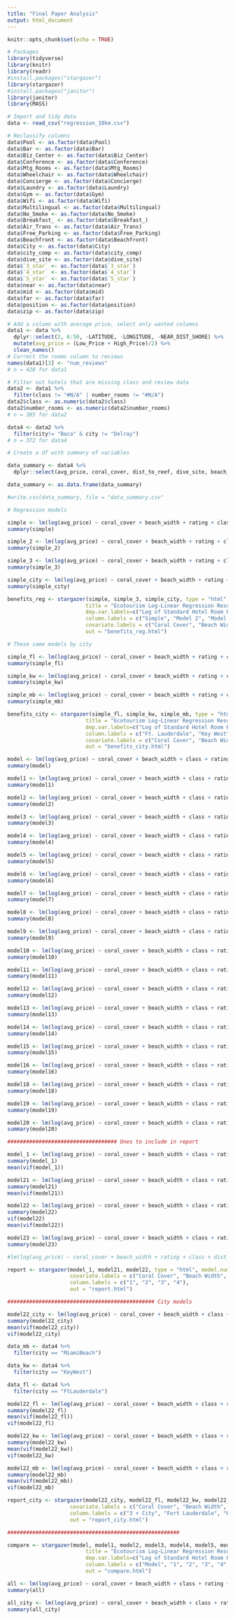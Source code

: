 ```yaml
---
title: "Final Paper Analysis"
output: html_document
---
```


```r
knitr::opts_chunk$set(echo = TRUE)
```

```r

# Packages
library(tidyverse)
library(knitr)
library(readr)
#install.packages("stargazer")
library(stargazer)
#install.packages("janitor")
library(janitor)
library(MASS)

```

```r

# Import and tidy data
data <- read_csv("regression_10km.csv")

# Reclassify columns
data$Pool <- as.factor(data$Pool)
data$Bar <- as.factor(data$Bar)
data$Biz_Center <- as.factor(data$Biz_Center)
data$Conference <- as.factor(data$Conference)
data$Mtg_Rooms <- as.factor(data$Mtg_Rooms)
data$Wheelchair <- as.factor(data$Wheelchair)
data$Concierge <- as.factor(data$Concierge)
data$Laundry <- as.factor(data$Laundry)
data$Gym <- as.factor(data$Gym)
data$Wifi <- as.factor(data$Wifi)
data$Multilingual <- as.factor(data$Multilingual)
data$No_Smoke <- as.factor(data$No_Smoke)
data$Breakfast_ <- as.factor(data$Breakfast_)
data$Air_Trans <- as.factor(data$Air_Trans)
data$Free_Parking <- as.factor(data$Free_Parking)
data$Beachfront <- as.factor(data$Beachfront)
data$City <- as.factor(data$City)
data$city_comp <- as.factor(data$city_comp)
data$dive_site <- as.factor(data$dive_site)
data$`3_star` <- as.factor(data$`3_star`)
data$`4_star` <- as.factor(data$`4_star`)
data$`5_star` <- as.factor(data$`5_star`)
data$near <- as.factor(data$near)
data$mid <- as.factor(data$mid)
data$far <- as.factor(data$far)
data$position <- as.factor(data$position)
data$zip <- as.factor(data$zip)

# Add a column with average price, select only wanted columns
data1 <- data %>%
  dplyr::select(2, 6:50, -LATITUDE, -LONGITUDE, -NEAR_DIST_SHORE) %>% 
  mutate(avg_price = (Low_Price + High_Price)/2) %>% 
  clean_names()
# Correct the rooms column to reviews
names(data1)[3] <- "num_reviews"
# n = 428 for data1

# Filter out hotels that are missing class and review data
data2 <- data1 %>% 
  filter(class != "#N/A" | number_rooms != "#N/A")
data2$class <- as.numeric(data2$class)
data2$number_rooms <- as.numeric(data2$number_rooms)
# n = 385 for data2

data4 <- data2 %>% 
  filter(city!= "Boca" & city != "Delray")
# n = 372 for data4

```

```r

# Create a df with summary of variables

data_summary <- data4 %>% 
  dplyr::select(avg_price, coral_cover, dist_to_reef, dive_site, beach_width, near_dist_beach, dist_to_access_points, class, rating, num_reviews, number_rooms, air_trans, bar, beachfront, biz_center, breakfast, concierge, conference, free_parking, gym, laundry, mtg_rooms, multilingual, no_smoke, wheelchair, wifi, dist_to_airport, city)

data_summary <- as.data.frame(data_summary)

#write.csv(data_summary, file = "data_summary.csv"

```

```r

# Regression models

simple <- lm(log(avg_price) ~ coral_cover + beach_width + rating + class + city, data = data4)
summary(simple)

simple_2 <- lm(log(avg_price) ~ coral_cover + beach_width + rating + class + dist_to_reef + dist_to_access_points, data = data4)
summary(simple_2)

simple_3 <- lm(log(avg_price) ~ coral_cover + beach_width + rating + class + dist_to_reef + dist_to_access_points + beachfront + pool + conference + concierge + gym + wifi + breakfast + air_trans + free_parking, data = data4)
summary(simple_3)

simple_city <- lm(log(avg_price) ~ coral_cover + beach_width + rating + class + dist_to_reef + dist_to_access_points + beachfront + pool + conference + concierge + gym + wifi + breakfast + air_trans + free_parking + city, data = data4)
summary(simple_city)

benefits_reg <- stargazer(simple, simple_3, simple_city, type = "html", report = "vc*", model.numbers = F, digits = 9, digits.extra = 1, 
                         title = "Ecotourism Log-Linear Regression Results",
                         dep.var.labels=c("Log of Standard Hotel Room Price"),
                         column.labels = c("Simple", "Model 2", "Model w/ City"),
                         covariate.labels = c("Coral Cover", "Beach Width", "Rating", "Class", "Distance to Reef", "Distance to Access Pts.", "Beachfront", "Pool", "Conference", "Concierge", "Gym", "Wifi", "Breakfast", "Air Transport", "Free Parking", "Key West", "Miami Beach"),
                         out = "benefits_reg.html")

# These same models by city

simple_fl <- lm(log(avg_price) ~ coral_cover + beach_width + rating + class + dist_to_reef + dist_to_access_points + beachfront + pool + conference + concierge + gym + wifi + breakfast + air_trans + free_parking, data = data_fl)
summary(simple_fl)

simple_kw <- lm(log(avg_price) ~ coral_cover + beach_width + rating + class + dist_to_reef + dist_to_access_points + beachfront + pool + conference + concierge + gym + wifi + breakfast + air_trans + free_parking, data = data_kw)
summary(simple_kw)

simple_mb <- lm(log(avg_price) ~ coral_cover + beach_width + rating + class + dist_to_reef + dist_to_access_points + beachfront + pool + conference + concierge + gym + wifi + breakfast + air_trans + free_parking, data = data_mb)
summary(simple_mb)

benefits_city <- stargazer(simple_fl, simple_kw, simple_mb, type = "html", report = "vc*", model.numbers = F, digits = 9, digits.extra = 1, 
                         title = "Ecotourism Log-Linear Regression Results by City",
                         dep.var.labels=c("Log of Standard Hotel Room Price"),
                         column.labels = c("Ft. Lauderdale", "Key West", "Miami Beach"),
                         covariate.labels = c("Coral Cover", "Beach Width", "Rating", "Class", "Distance to Reef", "Distance to Access Pts.", "Beachfront", "Pool", "Conference", "Concierge", "Gym", "Wifi", "Breakfast", "Air Transport", "Free Parking"),
                         out = "benefits_city.html")

```

```r

model <- lm(log(avg_price) ~ coral_cover + beach_width + class + rating, data = data4)
summary(model)

model1 <- lm(log(avg_price) ~ coral_cover + beach_width + class + rating + dist_to_reef, data = data4)
summary(model1)

model2 <- lm(log(avg_price) ~ coral_cover + beach_width + class + rating + dist_to_reef + dist_to_access_points, data = data4)
summary(model2)

model3 <- lm(log(avg_price) ~ coral_cover + beach_width + class + rating + dist_to_reef + dist_to_access_points + num_reviews, data = data4)
summary(model3)

model4 <- lm(log(avg_price) ~ coral_cover + beach_width + class + rating + dist_to_reef + dist_to_access_points + num_reviews + number_rooms, data = data4)
summary(model4)

model5 <- lm(log(avg_price) ~ coral_cover + beach_width + class + rating + dist_to_reef + dist_to_access_points + num_reviews + number_rooms + air_trans, data = data4)
summary(model5)

model6 <- lm(log(avg_price) ~ coral_cover + beach_width + class + rating + dist_to_reef + dist_to_access_points + num_reviews + number_rooms + air_trans + bar, data = data4)
summary(model6)

model7 <- lm(log(avg_price) ~ coral_cover + beach_width + class + rating + dist_to_reef + dist_to_access_points + num_reviews + number_rooms + air_trans + bar + beachfront, data = data4)
summary(model7)

model8 <- lm(log(avg_price) ~ coral_cover + beach_width + class + rating + dist_to_reef + dist_to_access_points + num_reviews + number_rooms + air_trans + bar + beachfront + biz_center, data = data4)
summary(model8)

model9 <- lm(log(avg_price) ~ coral_cover + beach_width + class + rating + dist_to_reef + dist_to_access_points + num_reviews + number_rooms + air_trans + bar + beachfront + biz_center + breakfast, data = data4)
summary(model9)

model10 <- lm(log(avg_price) ~ coral_cover + beach_width + class + rating + dist_to_reef + dist_to_access_points + num_reviews + number_rooms + air_trans + bar + beachfront + biz_center + breakfast + concierge, data = data4)
summary(model10)

model11 <- lm(log(avg_price) ~ coral_cover + beach_width + class + rating + dist_to_reef + dist_to_access_points + num_reviews + number_rooms + air_trans + bar + beachfront + biz_center + breakfast + concierge + conference, data = data4)
summary(model11)

model12 <- lm(log(avg_price) ~ coral_cover + beach_width + class + rating + dist_to_reef + dist_to_access_points + num_reviews + number_rooms + air_trans + bar + beachfront + biz_center + breakfast + concierge + conference + free_parking, data = data4)
summary(model12)

model13 <- lm(log(avg_price) ~ coral_cover + beach_width + class + rating + dist_to_reef + dist_to_access_points + num_reviews + number_rooms + air_trans + bar + beachfront + biz_center + breakfast + concierge + conference + free_parking + gym, data = data4)
summary(model13)

model14 <- lm(log(avg_price) ~ coral_cover + beach_width + class + rating + dist_to_reef + dist_to_access_points + num_reviews + number_rooms + air_trans + bar + beachfront + biz_center + breakfast + concierge + conference + free_parking + gym + laundry, data = data4)
summary(model14)

model15 <- lm(log(avg_price) ~ coral_cover + beach_width + class + rating + dist_to_reef + dist_to_access_points + num_reviews + number_rooms + air_trans + bar + beachfront + biz_center + breakfast + concierge + conference + free_parking + gym + laundry + mtg_rooms, data = data4)
summary(model15)

model16 <- lm(log(avg_price) ~ coral_cover + beach_width + class + rating + dist_to_reef + dist_to_access_points + num_reviews + number_rooms + air_trans + bar + beachfront + biz_center + breakfast + concierge + conference + free_parking + gym + laundry + mtg_rooms + multilingual, data = data4)
summary(model16)

model18 <- lm(log(avg_price) ~ coral_cover + beach_width + class + rating + dist_to_reef + dist_to_access_points + num_reviews + number_rooms + air_trans + bar + beachfront + biz_center + breakfast + concierge + conference + free_parking + gym + laundry + mtg_rooms + multilingual + no_smoke + wheelchair, data = data4)
summary(model18)

model19 <- lm(log(avg_price) ~ coral_cover + beach_width + class + rating + dist_to_reef + dist_to_access_points + num_reviews + number_rooms + air_trans + bar + beachfront + biz_center + breakfast + concierge + conference + free_parking + gym + laundry + mtg_rooms + multilingual + no_smoke + wheelchair + wifi, data = data4)
summary(model19)

model20 <- lm(log(avg_price) ~ coral_cover + beach_width + class + rating + dist_to_reef + dist_to_access_points + num_reviews + number_rooms + air_trans + bar + beachfront + biz_center + breakfast + concierge + conference + free_parking + gym + laundry + mtg_rooms + multilingual + no_smoke + wheelchair + wifi + dist_to_airport, data = data4)
summary(model20)

################################### Ones to include in report

model_1 <- lm(log(avg_price) ~ coral_cover + beach_width + class + rating, data = data4)
summary(model_1)
mean(vif(model_1))

model21 <- lm(log(avg_price) ~ coral_cover + beach_width + class + rating + dist_to_reef + dist_to_access_points, data = data4)
summary(model21)
mean(vif(model21))

model22 <- lm(log(avg_price) ~ coral_cover + beach_width + class + rating + dist_to_reef + dist_to_access_points + number_rooms + beachfront + conference, data = data4)
summary(model22)
vif(model22)
mean(vif(model22))

model23 <- lm(log(avg_price) ~ coral_cover + beach_width + class + rating + dist_to_reef + dist_to_access_points + number_rooms + beachfront + conference + city, data = data4)
summary(model23)

#lm(log(avg_price) ~ coral_cover + beach_width + rating + class + dist_to_reef + dist_to_access_points + beachfront + pool + conference + concierge + gym + wifi + breakfast + air_trans + free_parking

report <- stargazer(model_1, model21, model22, type = "html", model.numbers = F, digits = 9, title = "Ecotourism Log-Linear Aggregate Regression Results", dep.var.labels = c("Log of Standard Hotel Room Price"),
                    covariate.labels = c("Coral Cover", "Beach Width", "Hotel Class", "Guest Rating", "Distance to Reef", "Distance to Access", "# Rooms", "Beachfront", "Conference Center"),
                    column.labels = c("1", "2", "3", "4"),
                    out = "report.html")

############################################### City models

model22_city <- lm(log(avg_price) ~ coral_cover + beach_width + class + rating + dist_to_reef + dist_to_access_points + number_rooms + beachfront + conference + city, data = data4)
summary(model22_city)
mean(vif(model22_city))
vif(model22_city)

data_mb <- data4 %>% 
  filter(city == "MiamiBeach")

data_kw <- data4 %>% 
  filter(city == "KeyWest")

data_fl <- data4 %>% 
  filter(city == "FtLauderdale")

model22_fl <- lm(log(avg_price) ~ coral_cover + beach_width + class + rating + dist_to_reef + dist_to_access_points + number_rooms + beachfront + conference, data = data_fl)
summary(model22_fl)
mean(vif(model22_fl))
vif(model22_fl)

model22_kw <- lm(log(avg_price) ~ coral_cover + beach_width + class + rating + dist_to_reef + dist_to_access_points + number_rooms + beachfront + conference, data = data_kw)
summary(model22_kw)
mean(vif(model22_kw))
vif(model22_kw)

model22_mb <- lm(log(avg_price) ~ coral_cover + beach_width + class + rating + dist_to_reef + dist_to_access_points + number_rooms + beachfront + conference, data = data_mb)
summary(model22_mb)
mean(vif(model22_mb))
vif(model22_mb)

report_city <- stargazer(model22_city, model22_fl, model22_kw, model22_mb, type = "html", model.numbers = F, digits = 9, title = "Ecotourism Log-Linear Local Regression Results", dep.var.labels = c("Log of Standard Hotel Room Price"),
                    covariate.labels = c("Coral Cover", "Beach Width", "Hotel Class", "Guest Rating", "Distance to Reef", "Distance to Access", "# Rooms", "Beachfront", "Conference Center", "Key West", "Miami Beach"),
                    column.labels = c("3 + City", "Fort Lauderdale", "Key West", "Miami Beach"),
                    out = "report_city.html")

#######################################################

compare <- stargazer(model, model1, model2, model3, model4, model5, model6, model7, model8, model9, model10, model11, model12, model13, model14, model15, model16, model17, model18, model19, model20, type = "html", report = "vc*", model.numbers = F, digits = 9, 
                         title = "Ecotourism Log-Linear Regression Results by City",
                         dep.var.labels=c("Log of Standard Hotel Room Price"),
                         column.labels = c("Model", "1", "2", "3", "4", "5", "6", "7", "8", "9", "10", "11", "12", "13", "14", "15", "16", "17", "18", "19", "20"),
                         out = "compare.html")

all <- lm(log(avg_price) ~ coral_cover + beach_width + class + rating + dist_to_reef + beach_width + dist_to_access_points + dive_site + num_reviews + number_rooms + air_trans + bar + beachfront + biz_center + breakfast + concierge + conference + free_parking + gym + laundry + mtg_rooms + multilingual + no_smoke + wheelchair + wifi + dist_to_airport, data = data4)
summary(all)

all_city <- lm(log(avg_price) ~ coral_cover + beach_width + class + rating + dist_to_reef + dive_site + beach_width + near_dist_beach + dist_to_access_points + num_reviews + number_rooms + air_trans + bar + beachfront + biz_center + breakfast + concierge + conference + free_parking + gym + laundry + mtg_rooms + multilingual + no_smoke + wheelchair + wifi + dist_to_airport + city, data = data4)
summary(all_city)



```














